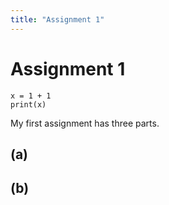 ```yaml
---
title: "Assignment 1"
---
```


# Assignment 1

```pyhton
x = 1 + 1
print(x)
```

My first assignment has three parts.

## (a)
### 

## (b)
